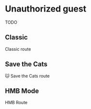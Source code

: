 
# Unauthorized guest
<Callout>
  TODO
</Callout>

## Classic

Classic route

## Save the Cats

🐱 Save the Cats route

## HMB Mode

HMB Route
